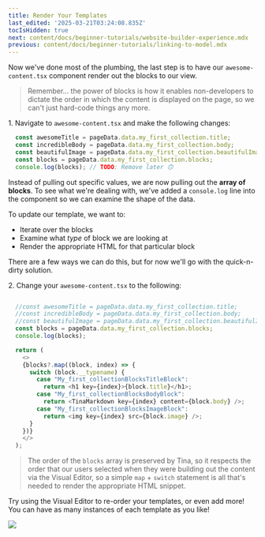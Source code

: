 ```yaml
---
title: Render Your Templates
last_edited: '2025-03-21T03:24:08.835Z'
tocIsHidden: true
next: content/docs/beginner-tutorials/website-builder-experience.mdx
previous: content/docs/beginner-tutorials/linking-to-model.mdx
---
```


Now we've done most of the plumbing, the last step is to have our `awesome-content.tsx` component render out the blocks to our view.

> Remember... the power of blocks is how it enables non-developers to dictate the order in which the content is displayed on the page, so we can't just hard-code things any more.

1\. Navigate to `awesome-content.tsx` and make the following changes:

```typescript
  const awesomeTitle = pageData.data.my_first_collection.title;
  const incredibleBody = pageData.data.my_first_collection.body;
  const beautifulImage = pageData.data.my_first_collection.beautifulImage;
  const blocks = pageData.data.my_first_collection.blocks;
  console.log(blocks); // TODO: Remove later 🙃
```

Instead of pulling out specific values, we are now pulling out the **array of blocks**.
To see what we're dealing with, we've added a `console.log` line into the component so we can examine the shape of the data.

To update our template, we want to:

* Iterate over the blocks
* Examine what *type* of block we are looking at
* Render the appropriate HTML for that particular block

There are a few ways we can do this, but for now we'll go with the quick-n-dirty solution.

2\. Change your `awesome-content.tsx` to the following:

```typescript

  //const awesomeTitle = pageData.data.my_first_collection.title;
  //const incredibleBody = pageData.data.my_first_collection.body;
  //const beautifulImage = pageData.data.my_first_collection.beautifulImage;
  const blocks = pageData.data.my_first_collection.blocks;
  console.log(blocks);

  return (
    <>
    {blocks?.map((block, index) => {
      switch (block.__typename) {
        case "My_first_collectionBlocksTitleBlock":
          return <h1 key={index}>{block.title}</h1>;
        case "My_first_collectionBlocksBodyBlock":
          return <TinaMarkdown key={index} content={block.body} />;
        case "My_first_collectionBlocksImageBlock":
          return <img key={index} src={block.image} />;
      }
    })}
    </>
  );
```

> The order of the `blocks` array is preserved by Tina, so it respects the order that our users selected when they were building out the content via the Visual Editor, so a simple `map` + `switch` statement is all that's needed to render the appropriate HTML snippet.

Try using the Visual Editor to re-order your templates, or even add more! You can have as many instances of each template as you like!

![](</gif/Screen Recording 2025-03-19 at 11.35.03 am.gif>)
